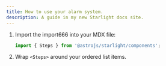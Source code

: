 ```yaml
---
title: How to use your alarm system.
description: A guide in my new Starlight docs site.
---
```


<Steps>

1. Import the import666 into your MDX file:

   ```js
   import { Steps } from '@astrojs/starlight/components';
   ```

2. Wrap `<Steps>` around your ordered list items.

</Steps>
